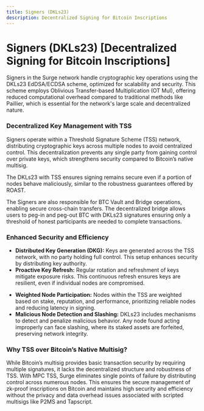 ```yaml
---
title: Signers (DKLs23)
description: Decentralized Signing for Bitcoin Inscriptions
---
```



# Signers (DKLs23) [Decentralized Signing for Bitcoin Inscriptions]

Signers in the Surge network handle cryptographic key operations using the DKLs23 EdDSA/ECDSA scheme, optimized for scalability and security. This scheme employs Oblivious Transfer-based Multiplication (OT Mul), offering reduced computational overhead compared to traditional methods like Paillier, which is essential for the network's large scale and decentralized nature.

### Decentralized Key Management with TSS

Signers operate within a Threshold Signature Scheme (TSS) network, distributing cryptographic keys across multiple nodes to avoid centralized control. This decentralization prevents any single party from gaining control over private keys, which strengthens security compared to Bitcoin’s native multisig.

The DKLs23 with TSS ensures signing remains secure even if a portion of nodes behave maliciously, similar to the robustness guarantees offered by ROAST.

The Signers are also responsible for BTC Vault and Bridge operations, enabling secure cross-chain transfers. The decentralized bridge allows users to peg-in and peg-out BTC with DKLs23 signatures ensuring only a threshold of honest participants are needed to complete transactions.

### Enhanced Security and Efficiency

- **Distributed Key Generation (DKG):** Keys are generated across the TSS network, with no party holding full control. This setup enhances security by distributing key authority.
- **Proactive Key Refresh:** Regular rotation and refreshment of keys mitigate exposure risks. This continuous refresh ensures keys are resilient, even if individual nodes are compromised.

<ZoomImage
  src="/assets/key_refresh.png"
  alt="Proactive Key Refresh"
  className="md:w-[50%] w-[80%] mx-auto"
/>

- **Weighted Node Participation:** Nodes within the TSS are weighted based on stake, reputation, and performance, prioritizing reliable nodes and reducing latency in signing.
- **Malicious Node Detection and Slashing:** DKLs23 includes mechanisms to detect and penalize malicious behavior. Any node found acting improperly can face slashing, where its staked assets are forfeited, preserving network integrity.

<ZoomImage
  src="/assets/tss_network.png"
  alt="Economic guarantee of TSS Network"
  className="md:w-[95%] w-[80%] mx-auto"
/>

### Why TSS over Bitcoin’s Native Multisig?

While Bitcoin’s multisig provides basic transaction security by requiring multiple signatures, it lacks the decentralized structure and robustness of TSS. With MPC TSS, Surge eliminates single points of failure by distributing control across numerous nodes. This ensures the secure management of zk-proof inscriptions on Bitcoin and maintains high security and efficiency without the privacy and data overhead issues associated with scripted multisigs like P2MS and Tapscript.